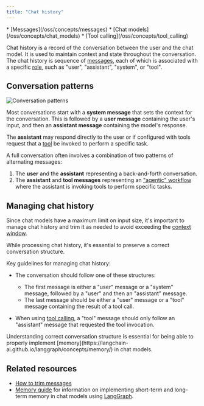 ```yaml
---
title: "Chat history"
---
```


<Info>
  * [Messages](/oss/concepts/messages)
  * [Chat models](/oss/concepts/chat_models)
  * [Tool calling](/oss/concepts/tool_calling)
</Info>

Chat history is a record of the conversation between the user and the chat model. It is used to maintain context and state throughout the conversation. The chat history is sequence of [messages](/oss/concepts/messages), each of which is associated with a specific [role](/oss/concepts/messages/#role), such as "user", "assistant", "system", or "tool".

## Conversation patterns

![Conversation patterns](/images/oss/concepts/chat_history/assets/images/conversation_patterns-0e4c2311b54fae7412f74b1408615432.png)

Most conversations start with a **system message** that sets the context for the conversation. This is followed by a **user message** containing the user's input, and then an **assistant message** containing the model's response.

The **assistant** may respond directly to the user or if configured with tools request that a [tool](/oss/concepts/tool_calling) be invoked to perform a specific task.

A full conversation often involves a combination of two patterns of alternating messages:

1. The **user** and the **assistant** representing a back-and-forth conversation.
2. The **assistant** and **tool messages** representing an ["agentic" workflow](/oss/concepts/agents) where the assistant is invoking tools to perform specific tasks.

## Managing chat history

Since chat models have a maximum limit on input size, it's important to manage chat history and trim it as needed to avoid exceeding the [context window](/oss/concepts/chat_models/#context-window).

While processing chat history, it's essential to preserve a correct conversation structure.

Key guidelines for managing chat history:

* The conversation should follow one of these structures:

  * The first message is either a "user" message or a "system" message, followed by a "user" and then an "assistant" message.
  * The last message should be either a "user" message or a "tool" message containing the result of a tool call.

* When using [tool calling](/oss/concepts/tool_calling), a "tool" message should only follow an "assistant" message that requested the tool invocation.

<Check>
  Understanding correct conversation structure is essential for being able to properly implement [memory](https://langchain-ai.github.io/langgraph/concepts/memory/) in chat models.
</Check>

## Related resources

* [How to trim messages](/oss/how_to/trim_messages)
* [Memory guide](https://langchain-ai.github.io/langgraph/concepts/memory/) for information on implementing short-term and long-term memory in chat models using [LangGraph](https://langchain-ai.github.io/langgraph/).
